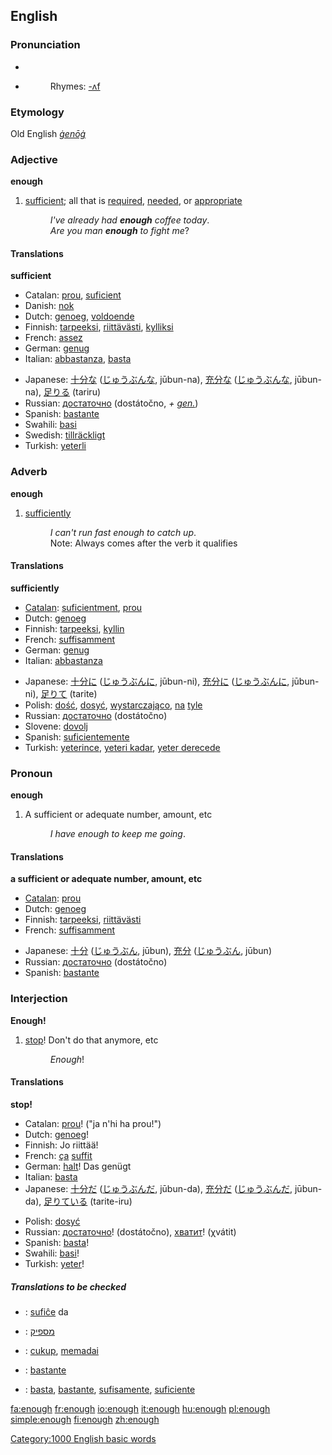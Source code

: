 ==English==

{{rank|nor|moment|however|228|enough|quite|brought|woman}}

===Pronunciation===
*{{IPA|/ɪ'nʌf/}}
*{{audio|en-us-enough.ogg|Audio (US)}}
*:Rhymes: [[Rhymes:English:-ʌf|-ʌf]]

===Etymology===
Old English ''[[ġenōġ]]''

===Adjective===
'''enough'''

# [[sufficient]]; all that is [[required]], [[needed]], or [[appropriate]]
#: ''I've already had '''enough''' coffee today''.
#: ''Are you man '''enough''' to fight me''?

====Translations====
'''sufficient'''
{{top}}
*Catalan: [[prou]], [[suficient]]
*Danish: [[nok]]
*Dutch: [[genoeg]], [[voldoende]]
*Finnish: [[tarpeeksi]], [[riittävästi]], [[kylliksi]]
*French: [[assez]]
*German: [[genug]]
*Italian: [[abbastanza]], [[basta]]
{{mid}}
*Japanese: [[十分な]] ([[じゅうぶんな]], jūbun-na), [[充分な]] ([[じゅうぶんな]], jūbun-na), [[足りる]] (tariru)
*Russian: [[достаточно]] (dostátočno, ''+ [[genitive case|gen.]]'')
*Spanish: [[bastante]]
*Swahili: [[basi]]
*Swedish: [[tillräckligt]]
*Turkish: [[yeterli]]
{{bottom}}

===Adverb===
'''enough'''

# [[sufficiently]]
#: ''I can't run fast enough to catch up''.
#:Note: Always comes after the verb it qualifies

====Translations====
'''sufficiently'''
{{top}}
*[[Catalan]]: [[suficientment]], [[prou]]
*Dutch: [[genoeg]]
*Finnish: [[tarpeeksi]], [[kyllin]]
*French: [[suffisamment]]
*German: [[genug]]
*Italian: [[abbastanza]]
{{mid}}
*Japanese: [[十分に]] ([[じゅうぶんに]], jūbun-ni), [[充分に]] ([[じゅうぶんに]], jūbun-ni), [[足りて]] (tarite)
*Polish: [[dość]], [[dosyć]], [[wystarczająco]], [[na]] [[tyle]]
*Russian: [[достаточно]] (dostátočno)
*Slovene: [[dovolj]]
*Spanish: [[suficientemente]]
*Turkish: [[yeterince]], [[yeteri kadar]], [[yeter derecede]]
{{bottom}}

===Pronoun===
'''enough'''

# A sufficient or adequate number, amount, etc
#: ''I have enough to keep me going''.

====Translations====
'''a sufficient or adequate number, amount, etc'''
{{top}}
*[[Catalan]]: [[prou]]
*Dutch: [[genoeg]]
*Finnish: [[tarpeeksi]], [[riittävästi]]
*French: [[suffisamment]]
{{mid}}
*Japanese: [[十分]] ([[じゅうぶん]], jūbun), [[充分]] ([[じゅうぶん]], jūbun)
*Russian: [[достаточно]] (dostátočno)
*Spanish: [[bastante]]
{{bottom}}

===Interjection===
'''Enough!'''

# [[stop]]! Don't do that anymore, etc
#: ''Enough''!

====Translations====
'''stop!'''
{{top}}
*Catalan: [[prou]]! ("ja n'hi ha prou!")
*Dutch: [[genoeg]]!
*Finnish: Jo riittää!
*French: [[ça]] [[suffit]]
*German: [[halt]]! Das genügt<!-- not wikified coz not sure if is set phrase -->
*Italian: [[basta]]
*Japanese: [[十分だ]] ([[じゅうぶんだ]], jūbun-da), [[充分だ]] ([[じゅうぶんだ]], jūbun-da), [[足りている]] (tarite-iru)
{{mid}}
*Polish: [[dosyć]]
*Russian: [[достаточно]]! (dostátočno), [[хватать|хватит]]! (χvátit)
*Spanish: [[basta]]!
*Swahili: [[basi]]!
*Turkish: [[yeter]]!
{{bottom}}

=====Translations to be checked=====
{{checktrans}}

*{{ttbc|Esperanto}}: [[sufiĉe]] da
*{{ttbc|Hebrew}}: [[מספיק]]
*{{ttbc|Indonesian}}: [[cukup]], [[memadai]]
*{{ttbc|Portuguese}}: [[bastante]]
*{{ttbc|Spanish}}: [[basta]], [[bastante]], [[sufisamente]], [[suficiente]]

[[Category:1000 English basic words]]

[[fa:enough]]
[[fr:enough]]
[[io:enough]]
[[it:enough]]
[[hu:enough]]
[[pl:enough]]
[[simple:enough]]
[[fi:enough]]
[[zh:enough]]